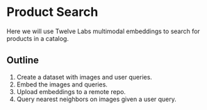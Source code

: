 # Product Search

Here we will use Twelve Labs multimodal embeddings to search for products in a catalog.

## Outline

1. Create a dataset with images and user queries.
2. Embed the images and queries.
3. Upload embeddings to a remote repo.
4. Query nearest neighbors on images given a user query.


